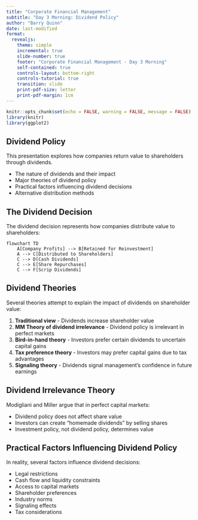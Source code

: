 ```yaml
---
title: "Corporate Financial Management"
subtitle: "Day 3 Morning: Dividend Policy"
author: "Barry Quinn"
date: last-modified
format:
  revealjs:
    theme: simple
    incremental: true
    slide-number: true
    footer: "Corporate Financial Management - Day 3 Morning"
    self-contained: true
    controls-layout: bottom-right
    controls-tutorial: true
    transition: slide
    print-pdf-size: letter
    print-pdf-margin: 1cm
---
```


```r
knitr::opts_chunk$set(echo = FALSE, warning = FALSE, message = FALSE)
library(knitr)
library(ggplot2)
```

## Dividend Policy

This presentation explores how companies return value to shareholders through dividends.

- The nature of dividends and their impact
- Major theories of dividend policy
- Practical factors influencing dividend decisions
- Alternative distribution methods

## The Dividend Decision

The dividend decision represents how companies distribute value to shareholders:

```mermaid
flowchart TD
    A[Company Profits] --> B[Retained for Reinvestment]
    A --> C[Distributed to Shareholders]
    C --> D[Cash Dividends]
    C --> E[Share Repurchases]
    C --> F[Scrip Dividends]
```

## Dividend Theories

Several theories attempt to explain the impact of dividends on shareholder value:

1. **Traditional view** - Dividends increase shareholder value
2. **MM Theory of dividend irrelevance** - Dividend policy is irrelevant in perfect markets
3. **Bird-in-hand theory** - Investors prefer certain dividends to uncertain capital gains
4. **Tax preference theory** - Investors may prefer capital gains due to tax advantages
5. **Signaling theory** - Dividends signal management's confidence in future earnings

## Dividend Irrelevance Theory

Modigliani and Miller argue that in perfect capital markets:

- Dividend policy does not affect share value
- Investors can create "homemade dividends" by selling shares
- Investment policy, not dividend policy, determines value

## Practical Factors Influencing Dividend Policy

In reality, several factors influence dividend decisions:

- Legal restrictions
- Cash flow and liquidity constraints
- Access to capital markets
- Shareholder preferences
- Industry norms
- Signaling effects
- Tax considerations 
